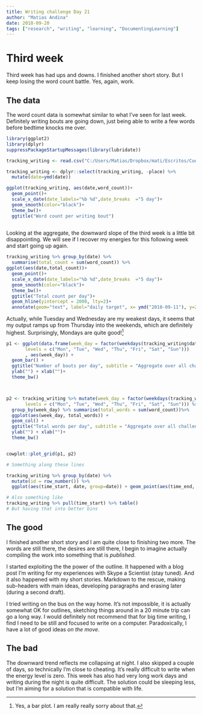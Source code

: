 ```yaml
---
title: Writing challenge Day 21
author: "Matias Andina"
date: 2018-09-20
tags: ["research", "writing", "learning", "DocumentingLearning"]
---
```


# Third week

Third week has had ups and downs. I finished another short story. But I keep losing the word count battle. Yes, again, work.

## The data

The word count data is somewhat similar to what I've seen for last week. Definitely writing bouts are going down, just being able to write a few words before bedtime knocks me over. 

```r
library(ggplot2)
library(dplyr)
suppressPackageStartupMessages(library(lubridate))
```


```r

tracking_writing <- read.csv("C:/Users/Matias/Dropbox/mati/Escritos/Cuentos/tracking_writing.csv")

tracking_writing <- dplyr::select(tracking_writing, -place) %>%
  mutate(date=ymd(date))

ggplot(tracking_writing, aes(date,word_count))+
  geom_point()+
  scale_x_date(date_labels="%b %d",date_breaks  ="5 day")+
  geom_smooth(color="black")+
  theme_bw()+
  ggtitle("Word count per writing bout")
  

```


Looking at the aggregate, the downward slope of the third week is a little bit disappointing. We will see if I recover my energies for this following week and start going up again. 

```r

tracking_writing %>% group_by(date) %>%
  summarise(total_count = sum(word_count)) %>%
ggplot(aes(date,total_count))+
  geom_point()+
  scale_x_date(date_labels="%b %d",date_breaks  ="5 day")+
  geom_smooth(color="black")+
  theme_bw()+
  ggtitle("Total count per day")+
  geom_hline(yintercept = 2000, lty=2)+
  annotate(geom="text", label="daily target", x= ymd("2018-09-11"), y=2100)


```


Actually, while Tuesday and Wednesday are my weakest days, it seems that my output ramps up from Thursday into the weekends, which are definitely highest. Surprisingly, Mondays are quite good![^sorry]

```r

p1 <- ggplot(data.frame(week_day = factor(weekdays(tracking_writing$date, abbreviate = T),
       levels = c("Mon", "Tue", "Wed", "Thu", "Fri", "Sat", "Sun")))
       , aes(week_day)) +
  geom_bar() +
  ggtitle("Number of bouts per day", subtitle = "Aggregate over all challenge")+
  ylab("") + xlab("")+
  theme_bw()



p2 <- tracking_writing %>% mutate(week_day = factor(weekdays(tracking_writing$date, abbreviate = T),
       levels = c("Mon", "Tue", "Wed", "Thu", "Fri", "Sat", "Sun"))) %>%
  group_by(week_day) %>% summarise(total_words = sum(word_count))%>%
  ggplot(aes(week_day, total_words)) +
  geom_col() +
  ggtitle("Total words per day", subtitle = "Aggregate over all challenge")+
  ylab("") + xlab("")+
  theme_bw()


cowplot::plot_grid(p1, p2)

```



```r

# Something along these lines

tracking_writing %>% group_by(date) %>%
  mutate(id = row_number()) %>% 
  ggplot(aes(time_start, date, group=date)) + geom_point(aes(time_end, color= factor(id)))

# Also something like 
tracking_writing %>% pull(time_start) %>% table()
# But having that into better bins


```


## The good

I finished another short story and I am quite close to finishing two more. The words are still there, the desires are still there, I begin to imagine actually compiling the work into something that is *published*. 

I started exploiting the the power of the outline. It happened with a blog post I'm writing for my experiences with Skype a Scientist (stay tuned). And it also happened with my short stories. Markdown to the rescue, making sub-headers with main ideas, developing paragraphs and erasing later (during a second draft).

I tried writing on the bus on the way home. It's not impossible, it is actually somewhat OK for outlines, sketching things around in a 20 minute trip can go a long way. I would definitely not recommend that for big time writing, I find I need to be still and focused to write on a computer. Paradoxically, I have a lot of good ideas *on the move*.

## The bad

The downward trend reflects me collapsing at night. I also skipped a couple of days, so technically I'm close to cheating. It's really difficult to write when the energy level is zero. This week has also had very long work days and writing during the night is quite difficult. The solution could be sleeping less, but I'm aiming for a solution that is compatible with life.  


[^sorry]: Yes, a bar plot. I am really really sorry about that.